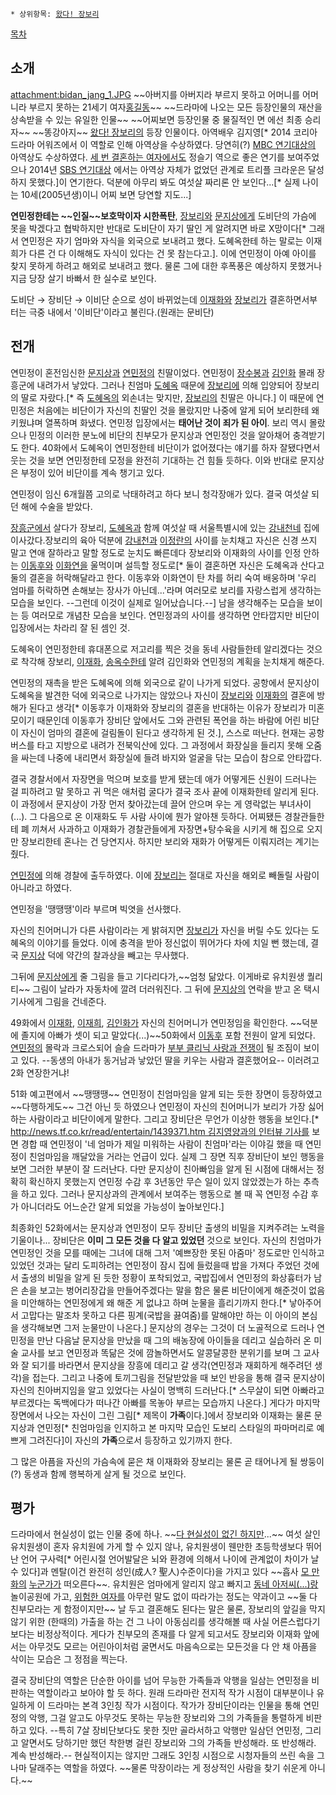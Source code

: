  * 상위항목: [[왔다! 장보리]]
[[목차]]
== 소개 ==
attachment:bidan_jang_1.JPG
~~아버지를 아버지라 부르지 못하고 어머니를 어머니라 부르지 못하는 21세기 여자[[홍길동]]~~
~~드라마에 나오는 모든 등장인물의 재산을 상속받을 수 있는 유일한 인물~~
~~어찌보면 등장인물 중 물질적인 면 에선 최종 승리자~~
~~똥강아지~~
[[왔다! 장보리]]의 등장 인물이다. 아역배우 김지영[* 2014 코리아 드라마 어워즈에서 이 역할로 인해 아역상을 수상하였다. 당연히(?) [[MBC 연기대상]]의 아역상도 수상하였다. [[세 번 결혼하는 여자]]에서도 정슬기 역으로 좋은 연기를 보여주었으나 2014년 [[SBS 연기대상]] 에서는 아역상 자체가 없었던 관계로 트리플 크라운은 달성하지 못했다.]이 연기한다. 덕분에 아무리 봐도 여섯살 짜리론 안 보인다...[* 실제 나이는 10세(2005년생)이니 어찌 보면 당연할 지도...]

'''연민정한테는 ~~인질~~보호막이자 시한폭탄''', [[장보리]]와 [[문지상]]에게 도비단의 가슴에 못을 박겠다고 협박하지만 반대로 도비단이 자기 딸인 게 알려지면 바로 X망이다[* 그래서 연민정은 자기 엄마와 자식을 외국으로 보내려고 했다. 도혜옥한테 하는 말로는 이재희가 다른 건 다 이해해도 자식이 있다는 건 못 참는다고.]. 이에 연민정이 아예 아이를 찾지 못하게 하려고 해외로 보내려고 했다. 물론 그에 대한 후폭풍은 예상하지 못했거나 지금 당장 살기 바빠서 한 실수로 보인다.

도비단 → 장비단 → 이비단 순으로 성이 바뀌었는데 [[이재화]]와 [[장보리]]가 결혼하면서부터는 극중 내에서 '이비단'이라고 불린다.(원래는 문비단)
== 전개 ==
연민정이 혼전임신한 [[문지상]]과 [[연민정]]의 친딸이었다. 연민정이 [[장수봉]]과 [[김인화]] 몰래 장흥군에 내려가서 낳았다. 그러나 친엄마 [[도혜옥]] 때문에 [[장보리]]에 의해 입양되어 장보리의 딸로 자랐다.[* 즉 [[도혜옥]]의 외손녀는 맞지만, [[장보리]]의 친딸은 아니다.] 이 때문에 연민정은 처음에는 비단이가 자신의 친딸인 것을 몰랐지만 나중에 알게 되어 보리한테 왜 키웠냐며 열폭하며 화냈다. 연민정 입장에서는 '''태어난 것이 죄가 된 아이'''. 보리 역시 몰랐으나 민정의 이러한 분노에 비단의 친부모가 문지상과 연민정인 것을 알아채어 충격받기도 한다. 40화에서 도혜옥이 연민정한테 비단이가 없어졌다는 얘기를 하자 잘됐다면서 웃는 것을 보면 연민정한테 모정을 완전히 기대하는 건 힘들 듯하다. 이와 반대로 문지상은 부정이 있어 비단이를 계속 챙기고 있다.

연민정이 임신 6개월쯤 고의로 낙태하려고 하다 보니 청각장애가 있다. 결국 여섯살 되던 해에 수술을 받았다.

[[장흥군]]에서 살다가 장보리, [[도혜옥]]과 함께 여섯살 때 서울특별시에 있는 [[강내천]]네 집에 이사갔다.장보리의 육아 덕분에 [[강내천]]과 [[이정란]]의 사이를 눈치채고 자신은 신경 쓰지 말고 연애 잘하라고 말할 정도로 눈치도 빠른데다 장보리와 이재화의 사이를 인정 안하는 [[이동후]]와 [[이화연]]을 울먹이며 설득할 정도로[* 둘이 결혼하면 자신은 도혜옥과 산다고 둘의 결혼을 허락해달라고 한다. 이동후와 이화연이 탄 차를 허리 숙여 배웅하며 '우리 엄마를 허락하면 손해보는 장사가 아닌데...'라며 여러모로 보리를 자랑스럽게 생각하는 모습을 보인다. --그런데 이것이 실제로 일어났습니다.--] 남을 생각해주는 모습을 보이는 등 여러모로 개념찬 모습을 보인다. 연민정과의 사이를 생각하면 안타깝지만 비단이 입장에서는 차라리 잘 된 셈인 것.

도혜옥이 연민정한테 휴대폰으로 저고리를 찍은 것을 동네 사람들한테 알리겠다는 것으로 착각해 장보리, [[이재화]], [[송옥수]]한테 알려 김인화와 연민정의 계획을 눈치채게 해준다.

연민정의 재촉을 받은 도혜옥에 의해 외국으로 같이 나가게 되었다. 공항에서 문지상이 도혜옥을 발견한 덕에 외국으로 나가지는 않았으나 자신이 [[장보리]]와 [[이재화]]의 결혼에 방해가 된다고 생각[* 이동후가 이재화와 장보리의 결혼을 반대하는 이유가 장보리가 미혼모이기 때문인데 이동후가 장비단 앞에서도 그와 관련된 폭언을 하는 바람에 어린 비단이 자신이 엄마의 결혼에 걸림돌이 된다고 생각하게 된 것.], 스스로 떠난다. 현재는 공항버스를 타고 지방으로 내려가 전북익산에 있다. 그 과정에서 화장실을 들리지 못해 오줌을 싸는데 나중에 내리면서 화장실에 들려 바지와 얼굴을 닦는 모습이 참으로 안타깝다.

결국 경찰서에서 자장면을 먹으며 보호를 받게 됐는데 애가 어떻게든 신원이 드러나는 걸 피하려고 말 못하고 귀 먹은 애처럼 굴다가 결국 조사 끝에 이재화한테 알리게 된다. 이 과정에서 문지상이 가장 먼저 찾아갔는데 끌어 안으며 우는 게 영락없는 부녀사이(...). 그 다음으로 온 이재화도 두 사람 사이에 뭔가 알아챈 듯하다. 어찌됐든 경찰관들한테 폐 끼쳐서 사과하고 이재화가 경찰관들에게 자장면+탕수육을 시키게 해 집으로 오지만 장보리한테 혼나는 건 당연지사. 하지만 보리와 재화가 어떻게든 이뤄지려는 계기는 줬다.

[[연민정]]에 의해 경찰에 출두하였다. 이에 [[장보리]]는 절대로 자신을 해외로 빼돌릴 사람이 아니라고 하였다.

연민정을 '땡땡땡'이라 부르며 빅엿을 선사했다.

자신의 친어머니가 다른 사람이라는 게 밝혀지면 [[장보리]]가 자신을 버릴 수도 있다는 도혜옥의 이야기를 들었다. 이에 충격을 받아 정신없이 뛰어가다 차에 치일 뻔 했는데, 결국 [[문지상]] 덕에 약간의 찰과상을 빼고는 무사했다.

그뒤에 [[문지상]]에게 줄 그림을 들고 기다리다가,~~엄청 닮았다. 이게바로 유치원생 퀄리티~~ 그림이 날라가 자동차에 깔려 더러워진다. 그 뒤에 [[문지상]]의 연락을 받고 온 택시기사에게 그림을 건네준다.

49화에서 [[이재화]], [[이재희(왔다! 장보리)|이재희]], [[김인화]]가 자신의 친어머니가 연민정임을 확인한다. ~~덕분에 졸지에 아빠가 셋이 되고 말았다(...)~~50화에서 [[이동후]] 포함 전원이 알게 되었다. [[연민정]]의 몰락과 크로스되어 슬슬 드라마가 [[부부 클리닉 사랑과 전쟁]]이 될 조짐이 보이고 있다. --동생의 아내가 동거남과 낳았던 딸을 키우는 사람과 결혼했어요-- 이러려고 2화 연장한거냐!

51화 예고편에서 ~~땡땡땡~~ 연민정이 친엄마임을 알게 되는 듯한 장면이 등장하였고 ~~다행하게도~~ 그건 아닌 듯 하였으나 연민정이 자신의 친어머니가 보리가 가장 싫어하는 사람이라고 비단이에게 말한다. 그리고 장비단은 무언가 이상한 행동을 보인다.[* [[http://news.tf.co.kr/read/entertain/1439371.htm 김지영양과의 인터뷰 기사]]를 보면 경합 때 연민정이 '네 엄마가 제일 미워하는 사람이 친엄마'라는 이야길 했을 때 연민정이 친엄마임을 깨달았을 거라는 언급이 있다. 실제 그 장면 직후 장비단이 보인 행동을 보면 그러한 부분이 잘 드러난다. 다만 문지상이 친아빠임을 알게 된 시점에 대해서는 정확히 확신하지 못했는지 연민정 수감 후 3년동안 무슨 일이 있지 않았겠는가 하는 추측을 하고 있다. 그러나 문지상과의 관계에서 보여주는 행동으로 볼 때 꼭 연민정 수감 후가 아니더라도 어느순간 알게 되었을 가능성이 높아보인다.]

최종화인 52화에서는 문지상과 연민정이 모두 장비단 출생의 비밀을 지켜주려는 노력을 기울이나... 장비단은 '''이미 그 모든 것을 다 알고 있었던''' 것으로 보인다. 자신의 친엄마가 연민정인 것을 모를 때에는 그녀에 대해 그저 '예쁘장한 못된 아줌마' 정도로만 인식하고 있었던 것과는 달리 도피하려는 연민정이 잠시 집에 들렀을때 밥을 가져다 주었던 것에서 출생의 비밀을 알게 된 듯한 정황이 포착되었고, 국밥집에서 연민정의 화상흉터가 남은 손을 보고는 벙어리장갑을 만들어주겠다는 말을 함은 물론 비단이에게 해준것이 없음을 미안해하는 연민정에게 왜 해준 게 없냐고 하며 눈물을 흘리기까지 한다.[* 낳아주어서 고맙다는 말조차 못하고 다른 핑계(국밥을 끓여줌)를 말해야만 하는 이 아이의 본심을 생각해보면 그저 눈물만이 나온다.] 문지상의 경우는 그것이 더 노골적으로 드러나 연민정을 만난 다음날 문지상을 만났을 때 그의 배농장에 아이들을 데리고 실습하러 온 미술 교사를 보고 연민정과 똑닮은 것에 깜놀하면서도 알콩달콩한 분위기를 보며 그 교사와 잘 되기를 바라면서 문지상을 장흥에 데리고 갈 생각(연민정과 재회하게 해주려던 생각)을 접는다. 그리고 나중에 토끼그림을 전달받았을 때 보인 반응을 통해 결국 문지상이 자신의 친아버지임을 알고 있었다는 사실이 명백히 드러난다.[* 스무살이 되면 아빠라고 부르겠다는 독백에다가 떠나간 아빠를 목놓아 부르는 모습까지 나온다.] 게다가 마지막 장면에서 나오는 자신이 그린 그림[* 제목이 '''가족'''이다.]에서 장보리와 이재화는 물론 문지상과 연민정[* 친엄마임을 인지하고 본 마지막 모습인 도보리 스타일의 파마머리로 예쁘게 그려진다]이 자신의 '''가족'''으로서 등장하고 있기까지 한다.

그 많은 아픔을 자신의 가슴속에 묻은 채 이재화와 장보리는 물론 곧 태어나게 될 쌍둥이(?) 동생과 함께 행복하게 살게 될 것으로 보인다.
== 평가 ==
드라마에서 현실성이 없는 인물 중에 하나. ~~[[아유월드|다 현실성이 없긴 하지만]]...~~ 여섯 살인 유치원생이 혼자 유치원에 가게 할 수 있지 않나, 유치원생이 웬만한 초등학생보다 뛰어난 언어 구사력[* 어린시절 언어발달은 뇌와 환경에 의해서 나이에 관계없이 차이가 날 수 있다]과 멘탈(이건 완전히 성인(成人? 聖人)수준이다)을 가지고 있다 ~~흡사 [[나루토|모 만화]]의 [[우치하 이타치|누군가]]가 떠오른다~~. 유치원은 엄마에게 알리지 않고 빠지고 [[문지상|동네 아저씨(...)]]랑 놀이공원에 가고, [[연민정|위험한 여자]]를 아무런 말도 없이 따라가는 정도는 약과이고 ~~둘 다 친부모라는 게 함정이지만~~ 날 두고 결혼해도 된다는 말은 물론, 장보리의 앞길을 막지 않기 위한 (한때의) 가출을 하는 건 그 나이 아동심리를 생각해볼 때 사실 어른스럽다기보다는 비정상적이다. 게다가 친부모의 존재를 다 알게 되고서도 장보리와 이재화 앞에서는 아무것도 모르는 어린아이처럼 굴면서도 마음속으로는 모든것을 다 안 채 아픔을 삭이는 모습은 그 정점을 찍는다.

결국 장비단의 역할은 단순한 아이를 넘어 무능한 가족들과 악행을 일삼는 연민정을 비판하는 역할이라고 보아야 할 듯 하다. 원래 드라마란 전지적 작가 시점이 대부분이나 유일하게 이 드라마는 본격 3인칭 작가 시점이다. 작가가 장비단이라는 인물을 통해 연민정의 악행, 그걸 알고도 아무것도 못하는 무능한 장보리와 그의 가족들을 통렬하게 비판하고 있다. --특히 7살 장비단보다도 못한 짓만 골라서하고 악행만 일삼던 연민정, 그리고 알면서도 당하기만 했던 착한병 걸린 장보리와 그의 가족들 반성해라. 또 반성해라. 계속 반성해라.-- 현실적이지는 않지만 그래도 3인칭 시점으로 시청자들의 쓰린 속을 그나마 달래주는 역할을 하였다. ~~물론 막장이라는 게 정상적인 사람을 찾기 쉬운게 아니다.~~
